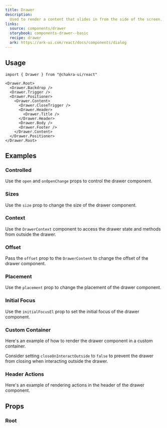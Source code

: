 ```yaml
---
title: Drawer
description:
  Used to render a content that slides in from the side of the screen.
links:
  source: components/drawer
  storybook: components-drawer--basic
  recipe: drawer
  ark: https://ark-ui.com/react/docs/components/dialog
---
```


<ExampleTabs name="drawer-basic" />

## Usage

```tsx
import { Drawer } from "@chakra-ui/react"
```

```tsx
<Drawer.Root>
  <Drawer.Backdrop />
  <Drawer.Trigger />
  <Drawer.Positioner>
    <Drawer.Content>
      <Drawer.CloseTrigger />
      <Drawer.Header>
        <Drawer.Title />
      </Drawer.Header>
      <Drawer.Body />
      <Drawer.Footer />
    </Drawer.Content>
  </Drawer.Positioner>
</Drawer.Root>
```

## Examples

### Controlled

Use the `open` and `onOpenChange` props to control the drawer component.

<ExampleTabs name="drawer-controlled" />

### Sizes

Use the `size` prop to change the size of the drawer component.

<ExampleTabs name="drawer-with-sizes" />

### Context

Use the `DrawerContext` component to access the drawer state and methods from
outside the drawer.

<ExampleTabs name="drawer-with-context" />

### Offset

Pass the `offset` prop to the `DrawerContent` to change the offset of the drawer
component.

<ExampleTabs name="drawer-with-offset" />

### Placement

Use the `placement` prop to change the placement of the drawer component.

<ExampleTabs name="drawer-with-placement" />

### Initial Focus

Use the `initialFocusEl` prop to set the initial focus of the drawer component.

<ExampleTabs name="drawer-with-initial-focus" />

### Custom Container

Here's an example of how to render the drawer component in a custom container.

Consider setting `closeOnInteractOutside` to `false` to prevent the drawer from
closing when interacting outside the drawer.

<ExampleTabs name="drawer-with-custom-container" />

### Header Actions

Here's an example of rendering actions in the header of the drawer component.

<ExampleTabs name="drawer-with-header-actions" />

## Props

### Root

<PropTable component="Drawer" part="Root" />
